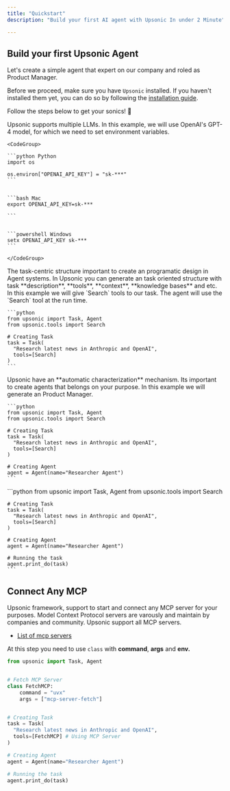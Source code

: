 ```yaml
---
title: "Quickstart"
description: "Build your first AI agent with Upsonic In under 2 Minute"

---
```


## Build your first Upsonic Agent

Let's create a simple agent that expert on our company and roled as Product Manager.

Before we proceed, make sure you have `Upsonic` installed.
If you haven't installed them yet, you can do so by following the [installation guide](/installation).

Follow the steps below to get your sonics\! 🦔

<Steps>
  <Step title="Providing OpenAI Api Key">
    Upsonic supports multiple LLMs. In this example, we will use OpenAI's GPT-4 model, for which we need to set environment variables.

    <CodeGroup>

    ```python Python
    import os
    
    os.environ["OPENAI_API_KEY"] = "sk-***"
    ```

    
    ```bash Mac
    export OPENAI_API_KEY=sk-***
    
    ```

    
    ```powershell Windows
    setx OPENAI_API_KEY sk-***
    ```

    </CodeGroup>
  </Step>
  <Step title="Generate your First Task">
    The task-centric structure important to create an programatic design in Agent systems. In Upsonic you can generate an task oriented structure with task **description**, **tools**, **context**, **knowledge bases** and etc. In this example we will give `Search` tools to our task. The agent will use the `Search` tool at the run time.

    ```python
    from upsonic import Task, Agent
    from upsonic.tools import Search
    
    # Creating Task
    task = Task(
      "Research latest news in Anthropic and OpenAI", 
      tools=[Search]
    )
    ```
  </Step>
  <Step title="Generate an Expert Agent of Our Company">
    Upsonic have an **automatic characterization** mechanism. Its important to create agents that belongs on your purpose. In this example we will generate an Product Manager.

    ```python
    from upsonic import Task, Agent
    from upsonic.tools import Search
    
    # Creating Task
    task = Task(
      "Research latest news in Anthropic and OpenAI", 
      tools=[Search]
    )
    
    # Creating Agent
    agent = Agent(name="Researcher Agent")
    ```
  </Step>
  <Step title="Running the Task on Agent">
    ```python
    from upsonic import Task, Agent
    from upsonic.tools import Search
    
    # Creating Task
    task = Task(
      "Research latest news in Anthropic and OpenAI", 
      tools=[Search]
    )
    
    # Creating Agent
    agent = Agent(name="Researcher Agent")
    
    # Running the task
    agent.print_do(task)
    ```
  </Step>
</Steps>

## Connect Any MCP

Upsonic framework, support to start and connect any MCP server for your purposes. Model Context Protocol servers are varously and maintain by companies and community. Upsonic support all MCP servers.

- [List of mcp servers](https://glama.ai/mcp/servers?attributes=)

At this step you need to use  `class`  with **command**, **args** and **env.**

```python
from upsonic import Task, Agent


# Fetch MCP Server
class FetchMCP:
    command = "uvx"
    args = ["mcp-server-fetch"]


# Creating Task
task = Task(
  "Research latest news in Anthropic and OpenAI", 
  tools=[FetchMCP] # Using MCP Server
)

# Creating Agent
agent = Agent(name="Researcher Agent")

# Running the task
agent.print_do(task)
```
